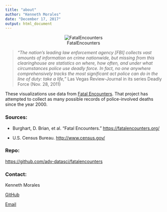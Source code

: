 ```yaml
---
title: "about"
author: "Kenneth Morales"
date: "December 17, 2017"
output: html_document
---
```



<center>![FatalEncounters](https://www.spreadshirt.com/image-server/v1/mp/designs/12305107,width=178,height=178/police-officer-silhouette.png)</center>

> *"The nation’s leading law enforcement agency [FBI] collects vast amounts of information on crime nationwide, but missing from this clearinghouse are statistics on where, how often, and under what circumstances police use deadly force. In fact, no one anywhere comprehensively tracks the most significant act police can do in the line of duty: take a life,"* Las Vegas Review-Journal in its series Deadly Force (Nov. 28, 2011)

These visualizations use data from [Fatal Encounters](https://fatalencounters.org/). That project has attempted to collect as many possible records of police-involved deaths since the year 2000.

### Sources:

* Burghart, D. Brian, et al. "Fatal Encounters." [https://fatalencounters.org/](https://fatalencounters.org/)

* U.S. Census Bureau. [http://www.census.gov/](http://www.census.gov/)

### Repo:

[https://github.com/adv-datasci/fatalencounters](https://github.com/adv-datasci/fatalencounters)

### Contact:

Kenneth Morales 

[GitHub](https://github.com/kbmorales)

[Email](mailto:kbmorales@protonmail.com)
